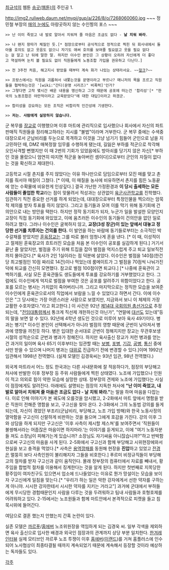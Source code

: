 [[최규석]]의 웹툰 [[송곳(웹툰)]]의 주인공 1.

http://img2.ruliweb.daum.net/mypi/gup/a/226/8/o/7268060060.jpg
~~~ 정민철 부장의 [[매의 눈]]에도 아랑곳하지 않는 수인찡의 포스 ~~~

 >> 난 이미 죽었고 내 발로 알아서 치워져 줄 마음은 조금도 없다 - '''날 치워 봐라'''.

 >> 나 왠지 왕따가 체질인 듯.[* 점장으로부터 공식적으로 정적으로 찍힌 뒤 회사내에서 돌아올 호의도 없고 웃음도 없으니 자기도 애써 호의를 보여줄 필요없고 웃을 필요 없다는 걸 알고 난 뒤에 말한 말. 하지만 이수인 본인은 그 상황이 오히려 자신에게 더 좋다고 역설하며 눈치 볼 필요도 없이 직원들에게 노동조합 가입을 권유하고 다닌다.]

 >> 전 3주전 처음, 해고지시 받았을 때부터 계속 화가 나있는 상태라서요. ~~[[헐크]]?~~

 >> 프랑스에서는 직원을 괴롭혀서 내쫓는것을 문명이라고 부르나? 매니저의 목을 조르고 직원들을 협박하는것은 '[wiki:"간디(문명 시리즈)" 비폭력]'인가? 
 >> 그렇다면 고작 몇시간 배운 내용을 맹신하고 그것 때문에 공포에 떠는건 '합리성'[* "한국의 노동조합은 야만적이라고 교육받았다"에 대한 대답]이라고 하겠군.

 >> 합리성을 강요하는 모든 조직은 비합리적 인간성에 기생한다.

 >> '''저는. 사람에게 실망하지 않습니다.'''

군 복무를 [[장교]]로 이행했으며 이후 마트에 관리직으로 입사했으나 회사에서 자신의 파트 판매직 직원들을 정리해고하라는 지시를 "불법"이라며 거부한다. 
군 복무 중에는 수색중대장으로서 군납비리를 두눈으로 목격하고 이것을 그냥 넘기기 힘들어 군인으로 남을 지 고민하던 때, DMZ 매복정찰 임무를 수행하게 됐는데, 길잃은 부하를 적군으로 착각해 오인사격할 뻔했지만 이 때 2번의 기회가 있었음에도 방아쇠를 당기지 않은 자신[* 부하인 것을 몰랐으니 엄연히 따지면 적군을 놓아버린 셈이다]으로부터 군인의 자질이 없다는 것을 확신하고 제대한다.
 
고등학교 시절 촌지를 주지 않았다는 이유 하나만으로 담임으로부터 모진 매를 맞고 촌지를 줘서야 매질이 그쳤다. [* 이때, 이 매질을 농사에 비유하면서 촌지를 힘든 노동끝에 얻는 수확물에 비유한게 인상깊다.] 
결국 가난한 가정환경과 '''이 당시 출세하는 모든 사람들이 졸업한 학교'''라는 점이 맞물려서 적성과는 상관없이 [[육군사관학교]]를 진학했다. 
임관하기 직전 중요한 선거를 하게 되었는데, 대대장으로부터 특정인물을 찍으라는 암묵적 제의를 받자 투표를 하지 않았다. 그리고 동기들과 모여 이를 막기 위해 동기회에 건의안으로 내는 방안을 택한다. 하지만 정작 동기회가 되자, 누군가 일을 발설한 모양인지 교장이 직접 동기회에 와있었고, 이에 움츠러든 이수인의 동기들이 건의안을 없던 일로 하려고 했다. 그러나 이수인은 굴복하지 않고, '''교장(3성 장군)이 있는 앞에서 대놓고 정당한 선거를 치루자는 건의를 한다.''' 이 발언을 하는 바람에 동기들로부터는 소극적인 박수갈채를 받았지만 [[훈육장교]]는 그를 따로 불러 엄청나게 혼을 낸다. [* 이 때, 이성적이고 절제된 훈육장교의 흐트러진 모습을 처음 본 이수인이 공포를 실감하게 된다.] 거기서 끝난 줄 알았지만, 벌점을 주기 위해 트집을 잡아 벌점을 억지스럽게 주고 퇴교 일보직전까지 몰아갔다.[* 육사가 2인 1실이라는 점 덕분에 살았다. 이수인은 벌점을 140점(한건당 최고벌점인 10점 짜리로 14건)이나 먹었는데 룸메이트가 그 벌점을 70점씩 나눠가진 덕에 퇴교를 간신히 모면했다. 참고로 벌점 100점이면 퇴교다.] [* 나중에 훈육관이 고백하기를, 사실 모든 훈육관들도 생도들에게 투표를 강요하기를 거부했었다고 한다. 그럼에도 이수인에게 억지로 벌점을 부여한 것은 공포를 알려주기 위함이었다고 한다. 공포를 모르는 병사는 가치없이 죽어버리니까. 그리고 마지막으로는 정직한 모습을 보여준 이수인에게 훈육관으로서의 직업에서 보람을 느낄 수 있었다고 하면서 간다. 이에 이수인은 "그 당시에는 가장 어른스러운 사람으로 보였지만, 지금와서 보니 이 체제의 가장 교활한 수호자였다."라고 회고한다.] 이 사건은 92년 [[제14대 국회의원 총선거]]으로 추정되는데, "[[전두환|전임대통령]]께서 통크게 직선제 개헌하신것 아닌가", "연말에 [[제14대 대통령 선거|대선]]도 있는데"등의 말을 보면 알 수 있다. 92년에 4학년 생도인 것으로 미루어 보아 육사 49기이다. 병과는 병기[* 이수인 본인이 선택해서가 아니라 벌점의 영향 때문에 군번이 낮아져서 병과에 영향을 끼친듯 하다. 병은 입대한 순서대로 군번이 정해지지만 장교는 무관후보생시절의 성적순으로 군번과 병과가 정해진다. 하지만 육사출신 장교가 저런 병과를 얻는건 과거의 일이며 육사 65기 이후부터는 임관할 때는 [[보병]], [[포병]], [[기갑]], [[공병]], [[통신]] 중에서만 받을 수 있으며 나머지 병과는 [[대위]]로 진급하기 전에 변경할 수 있다.]이며 1992년 임관해서 1998년 전역했다. (실제 모델인 김경욱씨는 93년 임관, 98년 전역했다.)
 
외국계 마트라서 어느 정도 한국과는 다른 사내문화에 잘 적응하다가, 점장의 부당해고 처사에 반발한 이후 정부장 등 주위 사람들에게 찍힌 상태였다. 
노조에 가입했으나 인원이 적고 의외로 힘이 약한 모습에 실망한 상태. 정부장의 견제와 노조에 가입했다는 사실이 점장에게도 알려진다. 
아래에도 설명되는 점장의 지독한 처사에 '''"난 이미 죽었고, 내 발로 알아서 치워져 줄 마음은 조금도 없다 - 날 치워 봐라."'''는 말을 하며 마음을 다잡는다. 
이로 인해 이야기가 본 궤도에 오를것을 암시했고, 2-2화에서 마트 앞에서 명함을 받은 직원이 전해준 명함을 보고, 구고신을 찾아 온다. 
2-3화에서 그의 노동법 강의를 들게 되는데, 자신이 겪었던 부조리(군납비리, 부당해고, 노조 가입 방해)와 한국 노동사정의 열악함을 구고신이 신랄하게 비판하는 것을 들으며 그에게 호감을 가진다. 강의 이후 그와 상담을 하게 되지만 구고신은 '이후 사측이 제시할 제스쳐'를 보여주면서 '직원들이 불쌍해서라는 어줍잖은 마음이면 하지마라.'는 이야기를 듣게되고, 이에 "여기 노동자분들 져도 소장님이 피해가는게 있습니까? 소장님도 자기싸움 아니잖습니까?"하고 반박함으로써 구고신의 마음을 사게 된다. 2-5화에서 구고신과 함께 부당해고 시위현장에와서 현실을 보고 충격을 먹었다.[* 사측은 [[용역깡패]]를 동원해 현장을 '''진압'''하고 있었고 [[전경]]은 멀뚱히 보다 사측인원이 불리해지자 그들을 비호한다.] 푸르미 비정규직들이 부당해고의 절차를 받자 구고신과 같이 움직인다. 몰래 정부장의 컴퓨터에서 자료를 빼내서, 황주임을 합법적 절차를 이용해서 징계한다는 것을 알게 된다. 하지만 첫번째로 지목당한 황주임이 여자친구도 있으면서 업소에 드나들었다는 이유로 뭔가 망설이는 모습을 보이자 구고신에게 일침을 맞는다.[* "우리가 하는 일은 악한 강자에게서 선한 약자를 구하는게 아니야. 시시한 강자한테서 시시한 약자를 지키는 거라고"] 과거에 군대에서 부하들에게 무시당한 경험때문인지 사람을 다루는 것을 두려워하고 팀내 사람들과 호형호제를 어려워하고 있다. 2-15에서는 노조원들과 함께 마트안에서 본격적으로 피켓을 들고 침묵시위에 들어간다.

여담으로 결혼 했는지 안했는지 간혹 논란이 있다. 
 
실존 모델은 [[까르푸]]/[[홈에버]] 노조위원장을 역임하게 되는 김경욱 씨. 일부 각색을 제외하면 육사 출신으로 입사한 배경과 외국인 점장과의 관계까지 상당 부분 일치한다. [http://www.hani.co.kr/arti/society/labor/321610.html 한겨레 인터뷰] 실제 모티브인 까르푸 노조 투쟁이 이후 [[홈에버]]([[이랜드]])를 거쳐 홈플러스에 인수되어 노사협상이 최종타결될 때까지 계속되었기 때문에 계속해서 등장할 것이라 예상하는 독자들도 있다. 

[[각주]]
